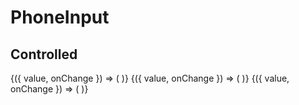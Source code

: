 
<Meta title="Components/PhoneInput" />

# PhoneInput

## Controlled

<Canvas>
  <Story name="Controlled">
    <BlockList>
      <ControlValue value="">
        {({ value, onChange }) => (
          <PhoneInput value={value} onChange={onChange} />
        )}
      </ControlValue>
      <ControlValue value="+33">
        {({ value, onChange }) => (
          <PhoneInput value={value} onChange={onChange} />
        )}
      </ControlValue>
      <ControlValue value="+33607080910">
        {({ value, onChange }) => (
          <PhoneInput value={value} onChange={onChange} />
        )}
      </ControlValue>
    </BlockList>
  </Story>
</Canvas>
